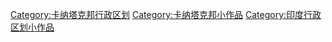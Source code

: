 {{hiddencat}}
[[Category:卡纳塔克邦行政区划|Category:卡纳塔克邦行政区划]]
[[Category:卡纳塔克邦小作品|Category:卡纳塔克邦小作品]]
[[Category:印度行政区划小作品|Category:印度行政区划小作品]]